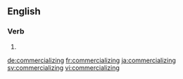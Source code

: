 
==English==

===Verb===
{{head|en}}

# {{present participle of|commercialize}}

[[de:commercializing]]
[[fr:commercializing]]
[[ja:commercializing]]
[[sv:commercializing]]
[[vi:commercializing]]